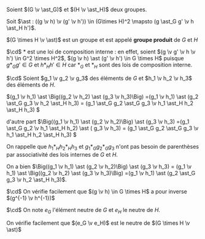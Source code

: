 



<Item type='defprop' titre='groupe produit'>

Soient $(G \v \ast_G)$ et $(H \v \ast_H)$ deux groupes.

Soit $\ast : ((g \v h) \v (g' \v h')) \in (G\times H)^2 \mapsto (g \ast_G g' \v h \ast_H h')$. 

$(G \times H \v \ast)$ est un groupe et est appelé **groupe produit** de $G$ et $H$
</Item>

<Hideable type='démonstration' titre=''>

$\cd$ $\ast$ est une loi de composition interne : en effet, soient $(g \v g' \v h \v h') \in G^2 \times H^2$, $(g \v h) \ast (g' \v h') \in G \times H$ puisque $g \ast_G g' \in G$ et $h \ast_H h' \in H$ car $\ast_G$ et $\ast_H$ sont des lois de composition interne.

$\cd$ Soient $g_1 \v g_2 \v g_3$ des éléments de $G$ et $h_1 \v h_2 \v h_3$ des éléments de $H$.

$(g_1 \v h_1) \ast \Big((g_2 \v h_2) \ast (g_3 \v h_3)\Big) =(g_1 \v h_1) \ast (g_2 \ast_G g_3 \v h_2 \ast_H h_3) = (g_1 \ast_G g_2 \ast_G g_3 \v h_1 \ast_H h_2 \ast_H h_3) $

d'autre part $\Big((g_1 \v h_1) \ast (g_2 \v h_2)\Big) \ast (g_3 \v h_3) =(g_1 \ast_G g_2 \v h_1 \ast_H h_2) \ast ( g_3 \v h_3) = (g_1 \ast_G g_2 \ast_G g_3 \v h_1 \ast_H h_2 \ast_H h_3) $

On rappelle que $h_1 \ast_H h_2 \ast_H h_3$ et $g_1 \ast_G g_2 \ast_G g_3$ n'ont pas besoin de parenthèses par associativité des lois internes de $G$ et $H$.

On a bien $\Big((g_1 \v h_1) \ast (g_2 \v h_2)\Big) \ast (g_3 \v h_3) = (g_1 \v h_1) \ast \Big((g_2 \v h_2) \ast (g_3 \v h_3)\Big) =(g_1 \v h_1) \ast (g_2 \ast_G g_3 \v h_2 \ast_H h_3)$.

$\cd$ On vérifie facilement que $(g \v h) \in G \times H$ a pour inverse $(g^{-1} \v h^{-1})$ 

$\cd$ On note $e_G$ l'élément neutre de $G$ et $e_H$ le neutre de $H$.

On vérifie facilement que $(e_G \v e_H)$ est le neutre de $(G \times H \v \ast)$

</Hideable>
